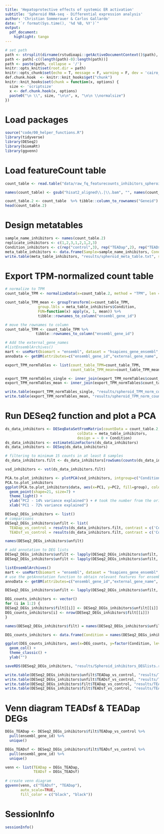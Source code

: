 ```yaml
---
title: 'Hepatoprotective effects of systemic ER activation'
subtitle: 'Spheroid RNA-seq - Differential expression analysis'
author: 'Christian Sommerauer & Carlos Gallardo'
date: "`r format(Sys.time(), '%d %B, %Y')`"
output:
  pdf_document:
    highlight: tango
---
```


```r
# set path
path <- strsplit(dirname(rstudioapi::getActiveDocumentContext()$path), '/')[[1]]
path <- path[-c((length(path)-0):length(path))]
path <- paste(path, collapse = '/')
knitr::opts_knit$set(root.dir = path)
knitr::opts_chunk$set(echo = T, message = F, warning = F, dev = 'cairo_pdf')
def.chunk.hook  <- knitr::knit_hooks$get("chunk")
knitr::knit_hooks$set(chunk = function(x, options) {
  size <- 'scriptsize'
  x <- def.chunk.hook(x, options)
  paste0("\n \\", size, "\n\n", x, "\n\n \\normalsize")
})


```


# Load packages

```r
source("code/00_helper_functions.R")
library(tidyverse)
library(DESeq2)
library(biomaRt)
library(ggvenn)

```


# Load featureCount table

```r
count_table <- read.table("data/raw_fq_featurecounts_inhibitors_spheroids.txt", header=T) %>% drop_na()

names(count_table) <- gsub("hisat2_aligned\\.|\\.bam", "", names(count_table)) 

count_table.2 <- count_table  %>% tibble::column_to_rownames("Geneid") %>% dplyr::select(2:9) 
head(count_table.2)

```


# Design metatables

```r
sample_name_inhibitors <- names(count_table.2)
replicate_inhibitors <- c(1,2,3,1,2,1,2,3)
Condition_inhibitors <- c(rep("control",3), rep("TEADap",2), rep("TEADsf",3))
meta_table_inhibitors <- data.frame(Sample=sample_name_inhibitors, Condition=Condition_inhibitors, Replicate=replicate_inhibitors)
write.table(meta_table_inhibitors, "results/spheroid_meta_table.txt", sep="\t", quote=F)
```


# Export TPM-normalized count table

```r
# normalize to TPM
count_table_TPM <- normalizeData(x=count_table.2, method = "TPM", len = count_table$Length) 

count_table_TPM_mean <- groupTransform(x=count_table_TPM, 
               group.lbls = meta_table_inhibitors$Condition,
               FUN=function(x) apply(x, 1, mean)) %>% 
               tibble::rownames_to_column("ensembl_gene_id")

# move the rownames to column
count_table_TPM <- count_table_TPM %>% 
              tibble::rownames_to_column("ensembl_gene_id")

# Add the external_gene_names 
#listEnsemblArchives()
mart <- useMart(biomart = "ensembl", dataset = "hsapiens_gene_ensembl", host="https://oct2022.archive.ensembl.org") #, host = "https://oct2022.archive.ensembl.org"
annoData <- getBM(attributes=c("ensembl_gene_id","external_gene_name", "description"),mart=mart)

export_TPM_normTables <- list(count_table_TPM=count_table_TPM, 
                              count_table_TPM_mean=count_table_TPM_mean)

export_TPM_normTables_single <- inner_join(export_TPM_normTables$count_table_TPM, y = annoData, by = 'ensembl_gene_id')
export_TPM_normTables_mean <- inner_join(export_TPM_normTables$count_table_TPM_mean, y = annoData, by = 'ensembl_gene_id')

write.table(export_TPM_normTables_single, "results/spheroid_TPM_norm_counts.txt", sep="\t", quote=F, row.names = F)
write.table(export_TPM_normTables_mean, "results/spheroid_TPM_norm_counts_mean.txt", sep="\t", quote=F, row.names = F)
```


# Run DESeq2 function and plot a PCA

```r
ds_data_inhibitors <- DESeqDataSetFromMatrix(countData = count_table.2,
                                 colData = meta_table_inhibitors,
                                 design = ~ 0 + Condition)
ds_data_inhibitors <- estimateSizeFactors(ds_data_inhibitors)
ds_data_inhibitors <- DESeq(ds_data_inhibitors)

# filtering to minimum 15 counts in at least 8 samples
ds_data_inhibitors.filt <- ds_data_inhibitors[rowSums(counts(ds_data_inhibitors, normalized=TRUE) >= 10 ) >= 2, ]

vsd_inhibitors <- vst(ds_data_inhibitors.filt)

PCA.to.plot_inhibitors <- plotPCA(vsd_inhibitors, intgroup=c("Condition")) + theme_bw() +  ggtitle("PCA of RNA-Seq Samples (DESeq2, vst)") 
PCA.to.plot_inhibitors
ggplot(PCA.to.plot_inhibitors$data, aes(x=PC1, y=PC2, fill=group), color="black") + 
  geom_point(shape=21, size=7) +
  theme_light() +
  ylab("PC2 - 14% variance explained") + # took the number from the original plotPCA function
  xlab("PC1 - 72% variance explained")

```

```r
DESeq2_DEGs_inhibitors <- list()
# comparisons
DESeq2_DEGs_inhibitors$unfilt <- list(
  TEADap_vs_control = results(ds_data_inhibitors.filt, contrast = c('Condition', 'TEADap', 'control')),
  TEADsf_vs_control = results(ds_data_inhibitors.filt, contrast = c('Condition', 'TEADsf', 'control')))

names(DESeq2_DEGs_inhibitors$unfilt)

# add annotation to DEG lists
DESeq2_DEGs_inhibitors$unfilt <- lapply(DESeq2_DEGs_inhibitors$unfilt, as.data.frame)
DESeq2_DEGs_inhibitors$unfilt <- lapply(DESeq2_DEGs_inhibitors$unfilt, rownames_to_column, var = 'ensembl_gene_id')

listEnsemblArchives()
mart <- useMart(biomart = "ensembl", dataset = "hsapiens_gene_ensembl", host = "https://oct2022.archive.ensembl.org")
# use the getAnnotation function to obtain relevant features for ensembl GRCh38.p13.
annoData <- getBM(attributes=c("ensembl_gene_id","external_gene_name", "chromosome_name", "gene_biotype", "description"),mart=mart)

DESeq2_DEGs_inhibitors$unfilt <- lapply(DESeq2_DEGs_inhibitors$unfilt, inner_join, y = annoData, by = 'ensembl_gene_id')

DEG_counts_inhibitors <- vector()
for (i in 1:2) { 
DESeq2_DEGs_inhibitors$filt[[i]] <- DESeq2_DEGs_inhibitors$unfilt[[i]] %>% filter(abs(log2FoldChange) > 0.585 & padj<0.05)
DEG_counts_inhibitors[i] <- nrow(DESeq2_DEGs_inhibitors$filt[[i]])
} 

names(DESeq2_DEGs_inhibitors$filt) = names(DESeq2_DEGs_inhibitors$unfilt)

DEG_counts_inhibitors <- data.frame(Condition = names(DESeq2_DEGs_inhibitors$filt), DEG_counts = DEG_counts_inhibitors)

ggplot(DEG_counts_inhibitors, aes(x=DEG_counts, y=factor(Condition, levels=rev(names(DESeq2_DEGs_inhibitors$unfilt))))) +
  geom_col() +
  theme_classic() +
  ylab("")

saveRDS(DESeq2_DEGs_inhibitors, "results/Spheroid_inhibitors_DEGlists.rds")

write.table(DESeq2_DEGs_inhibitors$unfilt$TEADap_vs_control, "results/TEADap_vs_control_unfilt_DESeq2.txt", sep="\t", row.names=F, quote=F)
write.table(DESeq2_DEGs_inhibitors$unfilt$TEADsf_vs_control, "results/TEADsf_vs_control_unfilt_DESeq2.txt", sep="\t", row.names=F, quote=F)
write.table(DESeq2_DEGs_inhibitors$filt$TEADap_vs_control, "results/TEADap_vs_control_DEGs_DESeq2.txt", sep="\t", row.names=F, quote=F)
write.table(DESeq2_DEGs_inhibitors$filt$TEADsf_vs_control, "results/TEADsf_vs_control_DEGs_DESeq2.txt", sep="\t", row.names=F, quote=F)
```


# Venn diagram TEADsf & TEADap DEGs

```r
DEGs_TEADap <- DESeq2_DEGs_inhibitors$filt$TEADap_vs_control %>% 
  pull(ensembl_gene_id) %>% 
  unique()

DEGs_TEADsf <- DESeq2_DEGs_inhibitors$filt$TEADsf_vs_control %>% 
  pull(ensembl_gene_id) %>% 
  unique()

venn <- list(TEADap = DEGs_TEADap,
             TEADsf = DEGs_TEADsf)
  
# create venn diagram 
ggvenn(venn, c("TEADsf", "TEADap"),
       auto_scale=TRUE,
       fill_color = c("black", "black"))

```


# SessionInfo

```r
sessionInfo()

```

